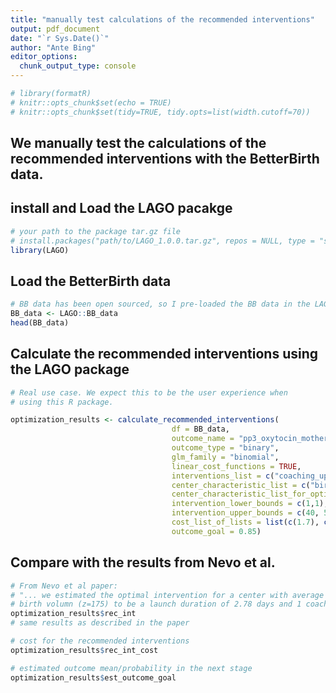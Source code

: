 ```yaml
---
title: "manually test calculations of the recommended interventions"
output: pdf_document
date: "`r Sys.Date()`"
author: "Ante Bing"
editor_options: 
  chunk_output_type: console
---
```

```r
# library(formatR)
# knitr::opts_chunk$set(echo = TRUE)
# knitr::opts_chunk$set(tidy=TRUE, tidy.opts=list(width.cutoff=70))
```


## We manually test the calculations of the recommended interventions with the BetterBirth data.

## install and Load the LAGO pacakge 
```r
# your path to the package tar.gz file
# install.packages("path/to/LAGO_1.0.0.tar.gz", repos = NULL, type = "source")
library(LAGO)
```

## Load the BetterBirth data
```r
# BB data has been open sourced, so I pre-loaded the BB data in the LAGO package 
BB_data <- LAGO::BB_data
head(BB_data)
```

## Calculate the recommended interventions using the LAGO package 
```r
# Real use case. We expect this to be the user experience when 
# using this R package. 

optimization_results <- calculate_recommended_interventions(
                                    df = BB_data,
                                    outcome_name = "pp3_oxytocin_mother",
                                    outcome_type = "binary", 
                                    glm_family = "binomial",
                                    linear_cost_functions = TRUE,
                                    interventions_list = c("coaching_updt", "launch_duration"),
                                    center_characteristic_list = c("birth_volume_100"),
                                    center_characteristic_list_for_optimization = 1.75,
                                    intervention_lower_bounds = c(1,1),
                                    intervention_upper_bounds = c(40, 5),
                                    cost_list_of_lists = list(c(1.7), c(8)),
                                    outcome_goal = 0.85)
```

## Compare with the results from Nevo et al. 
```r
# From Nevo et al paper:
# "... we estimated the optimal intervention for a center with average 
# birth volumn (z=175) to be a launch duration of 2.78 days and 1 coaching visit."
optimization_results$rec_int
# same results as described in the paper 

# cost for the recommended interventions
optimization_results$rec_int_cost

# estimated outcome mean/probability in the next stage 
optimization_results$est_outcome_goal
```


